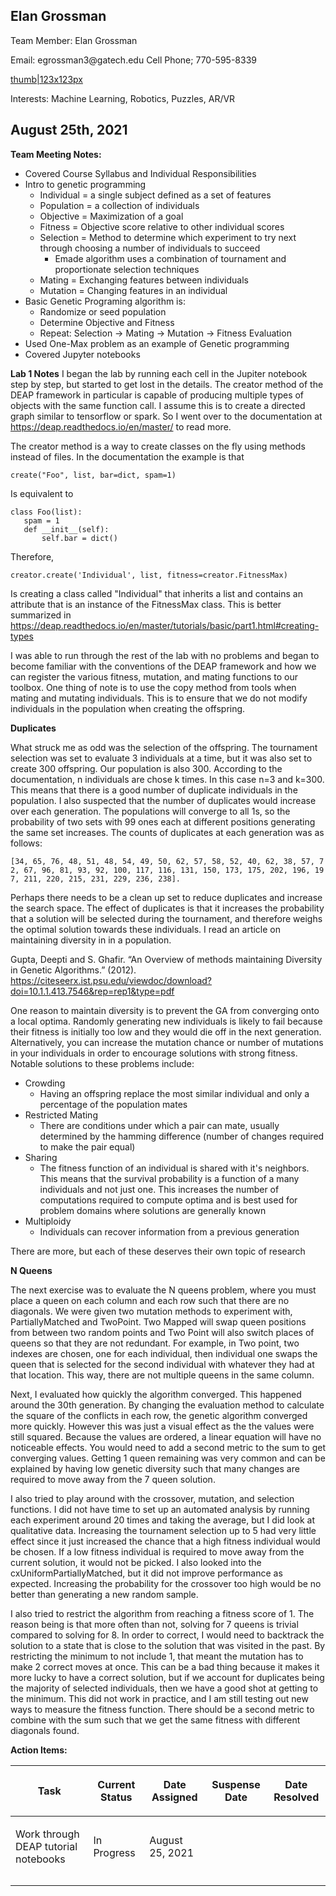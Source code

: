 == Elan Grossman ==

Team Member: Elan Grossman

Email: egrossman3@gatech.edu
Cell Phone; 770-595-8339

[[files/Elan.jpg|thumb|123x123px]]

Interests: Machine Learning, Robotics, Puzzles, AR/VR



== August 25th, 2021 ==
'''Team Meeting Notes:'''
* Covered Course Syllabus and Individual Responsibilities
* Intro to genetic programming
** Individual = a single subject defined as a set of features
** Population = a collection of individuals
** Objective = Maximization of a goal
** Fitness = Objective score relative to other individual scores
** Selection = Method to determine which experiment to try next through choosing a number of individuals to succeed
*** Emade algorithm uses a combination of tournament and proportionate selection techniques
** Mating = Exchanging features between individuals
** Mutation = Changing features in an individual
* Basic Genetic Programing algorithm is:
** Randomize or seed population
** Determine Objective and Fitness
** Repeat: Selection -> Mating -> Mutation -> Fitness Evaluation
* Used One-Max problem as an example of Genetic programming
* Covered Jupyter notebooks

'''Lab 1 Notes''' 
I began the lab by running each cell in the Jupiter notebook step by step, but started to get lost in the details. The creator method of the DEAP framework in particular is capable of producing multiple types of objects with the same function call. I assume this is to create a directed graph similar to tensorflow or spark. So I went over to the documentation at [[https://deap.readthedocs.io/en/master/]] to read more.

The creator method is a way to create classes on the fly using methods instead of files. In the documentation the example is that
 create("Foo", list, bar=dict, spam=1)
Is equivalent to
 class Foo(list):
    spam = 1
    def __init__(self):
        self.bar = dict()

Therefore,
 creator.create('Individual', list, fitness=creator.FitnessMax)
Is creating a class called "Individual" that inherits a list and contains an attribute that is an instance of the FitnessMax class.
This is better summarized in [[https://deap.readthedocs.io/en/master/tutorials/basic/part1.html#creating-types]]

I was able to run through the rest of the lab with no problems and began to become familiar with the conventions of the DEAP framework and how we can register the various fitness, mutation, and mating functions to our toolbox. One thing of note is to use the copy method from tools when mating and mutating individuals. This is to ensure that we do not modify individuals in the population when creating the offspring.

'''Duplicates'''

What struck me as odd was the selection of the offspring. The tournament selection was set to evaluate 3 individuals at a time, but it was also set to create 300 offspring. Our population is also 300. According to the documentation, n individuals are chose k times. In this case n=3 and k=300. This means that there is a good number of duplicate individuals in the population. I also suspected that the number of duplicates would increase over each generation. The populations will converge to all 1s, so the probability of two sets with 99 ones each at different positions generating the same set increases. The counts of duplicates at each generation was as follows:
 [34, 65, 76, 48, 51, 48, 54, 49, 50, 62, 57, 58, 52, 40, 62, 38, 57, 72, 67, 96, 81, 93, 92, 100, 117, 116, 131, 150, 173, 175, 202, 196, 197, 211, 220, 215, 231, 229, 236, 238]. 

Perhaps there needs to be a clean up set to reduce duplicates and increase the search space. The effect of duplicates is that it increases the probability that a solution will be selected during the tournament, and therefore weighs the optimal solution towards these individuals. I read an article on maintaining diversity in in a population.

Gupta, Deepti and S. Ghafir. “An Overview of methods maintaining Diversity in Genetic Algorithms.” (2012). [[https://citeseerx.ist.psu.edu/viewdoc/download?doi=10.1.1.413.7546&rep=rep1&type=pdf]]

One reason to maintain diversity is to prevent the GA from converging onto a local optima. Randomly generating new individuals is likely to fail because their fitness is initially too low and they would die off in the next generation. Alternatively, you can increase the mutation chance or number of mutations in your individuals in order to encourage solutions with strong fitness.
Notable solutions to these problems include:

*Crowding
**Having an offspring replace the most similar individual and only a percentage of the population mates
*Restricted Mating
**There are conditions under which a pair can mate, usually determined by the hamming difference (number of changes required to make the pair equal)
*Sharing
**The fitness function of an individual is shared with it's neighbors. This means that the survival probability is a function of a many individuals and not just one. This increases the number of computations required to compute optima and is best used for problem domains where solutions are generally known
*Multiploidy
**Individuals can recover information from a previous generation

There are more, but each of these deserves their own topic of research

'''N Queens'''

The next exercise was to evaluate the N queens problem, where you must place a queen on each column and each row such that there are no diagonals. We were given two mutation methods to experiment with, PartiallyMatched and TwoPoint. Two Mapped will swap queen positions from between two random points and Two Point will also switch places of queens so that they are not redundant. For example, in Two point, two indexes are chosen, one for each individual, then individual one swaps the queen that is selected for the second individual with whatever they had at that location. This way, there are not multiple queens in the same column.

Next, I evaluated how quickly the algorithm converged. This happened around the 30th generation. By changing the evaluation method to calculate the square of the conflicts in each row, the genetic algorithm converged more quickly. However this was just a visual effect as the the values were still squared. Because the values are ordered, a linear equation will have no noticeable effects. You would need to add a second metric to the sum to get converging values. Getting 1 queen remaining was very common and can be explained by having low genetic diversity such that many changes are required to move away from the 7 queen solution.

I also tried to play around with the crossover, mutation, and selection functions. I did not have time to set up an automated analysis by running each experiment around 20 times and taking the average, but I did look at qualitative data. Increasing the tournament selection up to 5 had very little effect since it just increased the chance that a high fitness individual would be chosen. If a low fitness individual is required to move away from the current solution, it would not be picked. I also looked into the cxUniformPartiallyMatched, but it did not improve performance as expected. Increasing the probability for the crossover too high would be no better than generating a new random sample. 

I also tried to restrict the algorithm from reaching a fitness score of 1. The reason being is that more often than not, solving for 7 queens is trivial compared to solving for 8. In order to correct, I would need to backtrack the solution to a state that is close to the solution that was visited in the past. By restricting the minimum to not include 1, that meant the mutation has to make 2 correct moves at once. This can be a bad thing because it makes it more lucky to have a correct solution, but if we account for duplicates being the majority of selected individuals, then we have a good shot at getting to the minimum. This did not work in practice, and I am still testing out new ways to measure the fitness function. There should be a second metric to combine with the sum such that we get the same fitness with different diagonals found.

'''Action Items:'''
{| class="wikitable"
!Task
!Current Status
!Date Assigned
!Suspense Date
!Date Resolved
|-
|Work through DEAP tutorial notebooks
|In Progress
|August 25, 2021
|-
|-
|}
